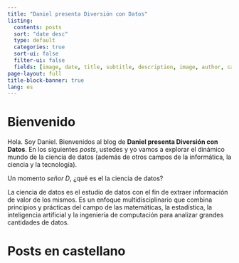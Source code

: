 ```yaml
---
title: "Daniel presenta Diversión con Datos"
listing:
  contents: posts
  sort: "date desc"
  type: default
  categories: true
  sort-ui: false
  filter-ui: false
  fields: [image, date, title, subtitle, description, image, author, categories, reading-time, word-count]
page-layout: full
title-block-banner: true
lang: es
---
```


# Bienvenido

Hola. Soy Daniel. Bienvenidos al blog de **Daniel presenta Diversión con Datos**. En los siguientes *posts*, ustedes y yo vamos a explorar el dinámico mundo de la ciencia de datos (además de otros campos de la informática, la ciencia y la tecnología).

Un momento *señor D*, ¿qué es el la ciencia de datos?

La ciencia de datos es el estudio de datos con el fin de extraer información de valor de los mismos. Es un enfoque multidisciplinario que combina principios y prácticas del campo de las matemáticas, la estadística, la inteligencia artificial y la ingeniería de computación para analizar grandes cantidades de datos.

# Posts en castellano
